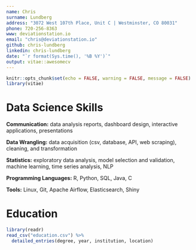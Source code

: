 ```yaml
---
name: Chris
surname: Lundberg
address: "3072 West 107th Place, Unit C | Westminster, CO 80031"
phone: 720-256-8363
www: deviationstation.io
email: "chris@deviationstation.io"
github: chris-lundberg
linkedin: chris-lundberg
date: "`r format(Sys.time(), '%B %Y')`"
output: vitae::awesomecv
---
```


```r
knitr::opts_chunk$set(echo = FALSE, warning = FALSE, message = FALSE)
library(vitae)
```

# Data Science Skills
**Communication:** data analysis reports, dashboard design, interactive applications, presentations

**Data Wrangling:** data acquisition (csv, database, API, web scraping), cleaning, and transformation 

**Statistics:** exploratory data analysis, model selection and validation, machine learning, time series analysis, NLP

**Programming Languages:** R, Python, SQL, Java, C

**Tools:** Linux, Git, Apache Airflow, Elasticsearch, Shiny

# Education

```r
library(readr)
read_csv("education.csv") %>% 
  detailed_entries(degree, year, institution, location)
```





